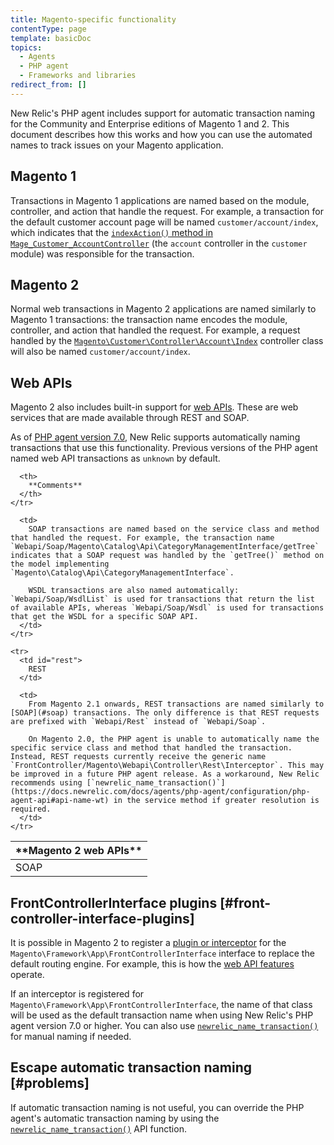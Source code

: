 ```yaml
---
title: Magento-specific functionality
contentType: page
template: basicDoc
topics:
  - Agents
  - PHP agent
  - Frameworks and libraries
redirect_from: []
---
```


New Relic's PHP agent includes support for automatic transaction naming for the Community and Enterprise editions of Magento 1 and 2. This document describes how this works and how you can use the automated names to track issues on your Magento application.

## Magento 1

Transactions in Magento 1 applications are named based on the module, controller, and action that handle the request. For example, a transaction for the default customer account page will be named `customer/account/index`, which indicates that the [`indexAction()` method in `Mage_Customer_AccountController`](https://github.com/OpenMage/magento-mirror/blob/1.9.3.2/app/code/core/Mage/Customer/controllers/AccountController.php#L109-L120) (the `account` controller in the `customer` module) was responsible for the transaction.

## Magento 2

Normal web transactions in Magento 2 applications are named similarly to Magento 1 transactions: the transaction name encodes the module, controller, and action that handled the request. For example, a request handled by the [`Magento\Customer\Controller\Account\Index`](https://github.com/magento/magento2/blob/2.1.4/app/code/Magento/Customer/Controller/Account/Index.php) controller class will also be named `customer/account/index`.

## Web APIs

Magento 2 also includes built-in support for [web APIs](http://devdocs.magento.com/guides/v2.1/get-started/bk-get-started-api.html). These are web services that are made available through REST and SOAP.

As of [PHP agent version 7.0](/docs/release-notes/agent-release-notes/php-release-notes/php-agent-700186), New Relic supports automatically naming transactions that use this functionality. Previous versions of the PHP agent named web API transactions as `unknown` by default.

<Table>
  <thead>
    <tr>
      <th style={{ width: "150px" }}>
        **Magento 2 web APIs**
      </th>

      <th>
        **Comments**
      </th>
    </tr>
  </thead>

  <tbody>
    <tr>
      <td id="soap">
        SOAP
      </td>

      <td>
        SOAP transactions are named based on the service class and method that handled the request. For example, the transaction name `Webapi/Soap/Magento\Catalog\Api\CategoryManagementInterface/getTree` indicates that a SOAP request was handled by the `getTree()` method on the model implementing `Magento\Catalog\Api\CategoryManagementInterface`.

        WSDL transactions are also named automatically: `Webapi/Soap/WsdlList` is used for transactions that return the list of available APIs, whereas `Webapi/Soap/Wsdl` is used for transactions that get the WSDL for a specific SOAP API.
      </td>
    </tr>

    <tr>
      <td id="rest">
        REST
      </td>

      <td>
        From Magento 2.1 onwards, REST transactions are named similarly to [SOAP](#soap) transactions. The only difference is that REST requests are prefixed with `Webapi/Rest` instead of `Webapi/Soap`.

        On Magento 2.0, the PHP agent is unable to automatically name the specific service class and method that handled the transaction. Instead, REST requests currently receive the generic name `FrontController/Magento\Webapi\Controller\Rest\Interceptor`. This may be improved in a future PHP agent release. As a workaround, New Relic recommends using [`newrelic_name_transaction()`](https://docs.newrelic.com/docs/agents/php-agent/configuration/php-agent-api#api-name-wt) in the service method if greater resolution is required.
      </td>
    </tr>
  </tbody>
</Table>

## FrontControllerInterface plugins [#front-controller-interface-plugins]

It is possible in Magento 2 to register a [plugin or interceptor](http://devdocs.magento.com/guides/v2.1/extension-dev-guide/plugins.html) for the `Magento\Framework\App\FrontControllerInterface` interface to replace the default routing engine. For example, this is how the [web API features](#web-apis) operate.

If an interceptor is registered for `Magento\Framework\App\FrontControllerInterface`, the name of that class will be used as the default transaction name when using New Relic's PHP agent version 7.0 or higher. You can also use [`newrelic_name_transaction()`](https://docs.newrelic.com/docs/agents/php-agent/configuration/php-agent-api#api-name-wt) for manual naming if needed.

## Escape automatic transaction naming [#problems]

If automatic transaction naming is not useful, you can override the PHP agent's automatic transaction naming by using the [`newrelic_name_transaction()`](/docs/agents/php-agent/configuration/php-agent-api#api-name-wt) API function.
